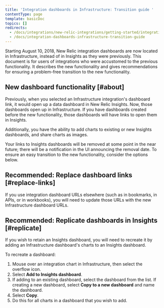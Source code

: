 ```yaml
---
title: 'Integration dashboards in Infrastructure: Transition guide '
contentType: page
template: basicDoc
topics: []
redirects:
  - /docs/integrations/new-relic-integrations/getting-started/integrations-dashboard-transition-guide
  - /docs/integration-dashboards-infrastructure-transition-guide
---
```


Starting August 10, 2018, New Relic integration dashboards are now located in Infrastructure, instead of in Insights as they were previously. This document is for users of integrations who were accustomed to the previous functionality. It describes the new functionality and gives recommendations for ensuring a problem-free transition to the new functionality.

## New dashboard functionality [#about]

Previously, when you selected an Infrastructure integration's dashboard link, it would open up a data dashboard in New Relic Insights. Now, those dashboards open up in Infrastructure. If you have dashboards created before the new functionality, those dashboards will have links to open them in Insights.

Additionally, you have the ability to add charts to existing or new Insights dashboards, and share charts as images.

Your links to Insights dashboards will be removed at some point in the near future; there will be a notification in the UI announcing the removal date. To ensure an easy transition to the new functionality, consider the options below.

## Recommended: Replace dashboard links [#replace-links]

If you use integration dashboard URLs elsewhere (such as in bookmarks, in APIs, or in workbooks), you will need to update those URLs with the new Infrastructure dashboard URLs.

## Recommended: Replicate dashboards in Insights [#replicate]

If you wish to retain an Insights dashboard, you will need to recreate it by adding an Infrastructure dashboard's charts to an Insights dashboard.

To recreate a dashboard:

1. Mouse over an integration chart in Infrastructure, then select the overflow <Icon name="fe-more-horizontal"/>
   icon.
2. Select **Add to Insights dashboard**.
3. If adding to an existing dashboard, select the dashboard from the list. If creating a new dashboard, select **Copy to a new dashboard** and name the dashboard.
4. Select **Copy**.
5. Do this for all charts in a dashboard that you wish to add.
